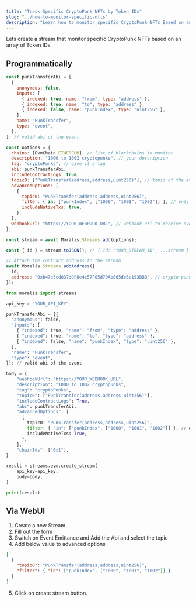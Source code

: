 ```yaml
---
title: "Track Specific CryptoPunk NFTs by Token IDs"
slug: "../how-to-monitor-specific-nfts"
description: "Learn how to monitor specific CryptoPunk NFTs Based on an array of Token IDs using Moralis Streams API."
---
```


Lets create a stream that monitor specific CryptoPunk NFTs based on an array of Token IDs.

## Programmatically


<Tabs>
<TabItem value="js" label="JavaScript">

```javascript
const punkTransferAbi = [
  {
    anonymous: false,
    inputs: [
      { indexed: true, name: "from", type: "address" },
      { indexed: true, name: "to", type: "address" },
      { indexed: false, name: "punkIndex", type: "uint256" },
    ],
    name: "PunkTransfer",
    type: "event",
  },
]; // valid abi of the event

const options = {
  chains: [EvmChain.ETHEREUM], // list of blockchains to monitor
  description: "1000 to 1002 cryptopunks", // your description
  tag: "cryptoPunks", // give it a tag
  abi: punkTransferAbi,
  includeContractLogs: true,
  topic0: ["PunkTransfer(address,address,uint256)"], // topic of the event
  advancedOptions: [
    {
      topic0: "PunkTransfer(address,address,uint256)",
      filter: { in: ["punkIndex", ["1000", "1001", "1002"]] }, // only receive transfer events if the token id is 1000/1001/1002
      includeNativeTxs: true,
    },
  ],
  webhookUrl: "https://YOUR_WEBHOOK_URL", // webhook url to receive events,
};

const stream = await Moralis.Streams.add(options);

const { id } = stream.toJSON(); // { id: 'YOUR_STREAM_ID', ...stream }

// Attach the contract address to the stream
await Moralis.Streams.addAddress({
  id,
  address: "0xb47e3cd837dDF8e4c57F05d70Ab865de6e193BBB", // crypto punks address
});
```

</TabItem>
<TabItem value="py" label="Python">

```python Python
from moralis import streams

api_key = "YOUR_API_KEY"

punkTransferAbi = [{
  "anonymous": false,
  "inputs": [
    { "indexed": true, "name": "from", "type": "address" },
    { "indexed": true, "name": "to", "type": "address" },
    { "indexed": false, "name": "punkIndex", "type": "uint256" },
  ],
  "name": "PunkTransfer",
  "type": "event",
}]; // valid abi of the event

body = {
    "webhookUrl": "https://YOUR_WEBHOOK_URL",
    "description": "1000 to 1002 cryptopunks",
    "tag": "cryptoPunks",
    "topic0": ["PunkTransfer(address,address,uint256)"],
    "includeContractLogs": True,
    "abi": punkTransferAbi,
    "advancedOptions": [
      {
        topic0: "PunkTransfer(address,address,uint256)",
        filter: { "in": ["punkIndex", ["1000", "1001", "1002"]] }, // only receive transfer events if the token id is 1000/1001/1002
        includeNativeTxs: True,
      },
    ],
    "chainIds": ["0x1"],
}

result = streams.evm.create_stream(
    api_key=api_key,
    body=body,
)

print(result)
```

</TabItem>
</Tabs>

## Via WebUI

1. Create a new Stream
2. Fill out the form
3. Switch on Event Emittance and Add the Abi and select the topic
4. Add below value to advanced options

```json
[
  {
    "topic0": "PunkTransfer(address,address,uint256)",
    "filter": { "in": ["punkIndex", ["1000", "1001", "1002"]] }
  }
]
```

5. Click on create stream button.
